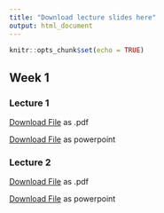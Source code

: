 ```yaml
---
title: "Download lecture slides here"
output: html_document
---
```


```r
knitr::opts_chunk$set(echo = TRUE)
```

## Week 1

### Lecture 1
<a href="./lecture_slides/Week 1/Week1_Lecture1_Slides_1_10_2024.pdf">Download File</a>
as .pdf

<a href="./lecture_slides/Week 1/Week1_Lecture1_Slides_1_10_2024.pptx">Download File</a>
as powerpoint

### Lecture 2
<a href="./lecture_slides/Week 1/Week1_Lecture2_Slides_1_12_2024.pdf">Download File</a>
as .pdf

<a href="./lecture_slides/Week 1/Week1_Lecture2_Slides_1_12_2024.pptx">Download File</a>
as powerpoint